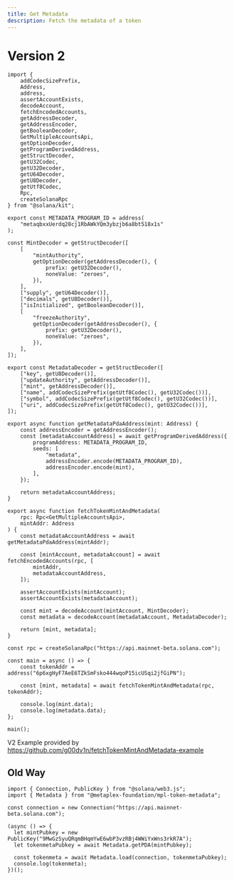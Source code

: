 ```yaml
---
title: Get Metadata
description: Fetch the metadata of a token
---
```


# Version 2
```tsx
import {
    addCodecSizePrefix,
    Address,
    address,
    assertAccountExists,
    decodeAccount,
    fetchEncodedAccounts,
    getAddressDecoder,
    getAddressEncoder,
    getBooleanDecoder,
    GetMultipleAccountsApi,
    getOptionDecoder,
    getProgramDerivedAddress,
    getStructDecoder,
    getU32Codec,
    getU32Decoder,
    getU64Decoder,
    getU8Decoder,
    getUtf8Codec,
    Rpc,
    createSolanaRpc
} from "@solana/kit";

export const METADATA_PROGRAM_ID = address(
    "metaqbxxUerdq28cj1RbAWkYQm3ybzjb6a8bt518x1s"
);

const MintDecoder = getStructDecoder([
    [
        "mintAuthority",
        getOptionDecoder(getAddressDecoder(), {
            prefix: getU32Decoder(),
            noneValue: "zeroes",
        }),
    ],
    ["supply", getU64Decoder()],
    ["decimals", getU8Decoder()],
    ["isInitialized", getBooleanDecoder()],
    [
        "freezeAuthority",
        getOptionDecoder(getAddressDecoder(), {
            prefix: getU32Decoder(),
            noneValue: "zeroes",
        }),
    ],
]);

export const MetadataDecoder = getStructDecoder([
    ["key", getU8Decoder()],
    ["updateAuthority", getAddressDecoder()],
    ["mint", getAddressDecoder()],
    ["name", addCodecSizePrefix(getUtf8Codec(), getU32Codec())],
    ["symbol", addCodecSizePrefix(getUtf8Codec(), getU32Codec())],
    ["uri", addCodecSizePrefix(getUtf8Codec(), getU32Codec())],
]);

export async function getMetadataPdaAddress(mint: Address) {
    const addressEncoder = getAddressEncoder();
    const [metadataAccountAddress] = await getProgramDerivedAddress({
        programAddress: METADATA_PROGRAM_ID,
        seeds: [
            "metadata",
            addressEncoder.encode(METADATA_PROGRAM_ID),
            addressEncoder.encode(mint),
        ],
    });

    return metadataAccountAddress;
}

export async function fetchTokenMintAndMetadata(
    rpc: Rpc<GetMultipleAccountsApi>,
    mintAddr: Address
) {
    const metadataAccountAddress = await getMetadataPdaAddress(mintAddr);

    const [mintAccount, metadataAccount] = await fetchEncodedAccounts(rpc, [
        mintAddr,
        metadataAccountAddress,
    ]);

    assertAccountExists(mintAccount);
    assertAccountExists(metadataAccount);

    const mint = decodeAccount(mintAccount, MintDecoder);
    const metadata = decodeAccount(metadataAccount, MetadataDecoder);

    return [mint, metadata];
}

const rpc = createSolanaRpc("https://api.mainnet-beta.solana.com");

const main = async () => {
    const tokenAddr = address("6p6xgHyF7AeE6TZkSmFsko444wqoP15icUSqi2jfGiPN");

    const [mint, metadata] = await fetchTokenMintAndMetadata(rpc, tokenAddr);

    console.log(mint.data);
    console.log(metadata.data);
};

main();

```

V2 Example provided by https://github.com/g00dv1n/fetchTokenMintAndMetadata-example

## Old Way

```tsx
import { Connection, PublicKey } from "@solana/web3.js";
import { Metadata } from "@metaplex-foundation/mpl-token-metadata";

const connection = new Connection("https://api.mainnet-beta.solana.com");

(async () => {
  let mintPubkey = new PublicKey("9MwGzSyuQRqmBHqmYwE6wbP3vzRBj4WWiYxWns3rkR7A");
  let tokenmetaPubkey = await Metadata.getPDA(mintPubkey);

  const tokenmeta = await Metadata.load(connection, tokenmetaPubkey);
  console.log(tokenmeta);
})();
```